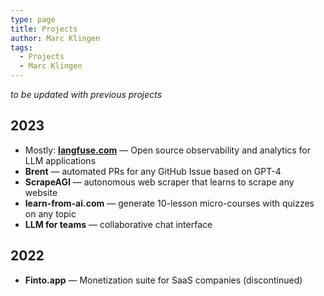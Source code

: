 ```yaml
---
type: page
title: Projects
author: Marc Klingen
tags:
  - Projects
  - Marc Klingen
---
```


_to be updated with previous projects_

## 2023

- Mostly: [**langfuse.com**](https://langfuse.com) — Open source observability and analytics for LLM applications
- **Brent** — automated PRs for any GitHub Issue based on GPT-4
- **ScrapeAGI** — autonomous web scraper that learns to scrape any website
- **learn-from-ai.com** — generate 10-lesson micro-courses with quizzes on any topic
- **LLM for teams** — collaborative chat interface

## 2022

- **Finto.app** — Monetization suite for SaaS companies (discontinued)
